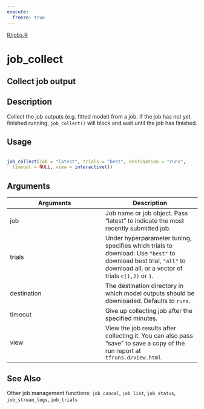 ```yaml
---
execute:
  freeze: true
---
```


[R/jobs.R](NULL/blob/main/R/jobs.R#L473) 

# job_collect

## Collect job output

## Description
 Collect the job outputs (e.g. fitted model) from a job. If the job has not yet finished running, `job_collect()` will block and wait until the job has finished. 


## Usage
```r
 
job_collect(job = "latest", trials = "best", destination = "runs", 
  timeout = NULL, view = interactive()) 
```

## Arguments
|Arguments|Description|
|---|---|
| job | Job name or job object. Pass "latest" to indicate the most recently submitted job. |
| trials | Under hyperparameter tuning, specifies which trials to download. Use `"best"` to download best trial, `"all"` to download all, or a vector of trials `c(1,2)` or `1`. |
| destination | The destination directory in which model outputs should be downloaded. Defaults to `runs`. |
| timeout | Give up collecting job after the specified minutes. |
| view | View the job results after collecting it. You can also pass "save" to save a copy of the run report at `tfruns.d/view.html` |






## See Also
 Other job management functions: `job_cancel`,   `job_list`, `job_status`,   `job_stream_logs`, `job_trials` 

